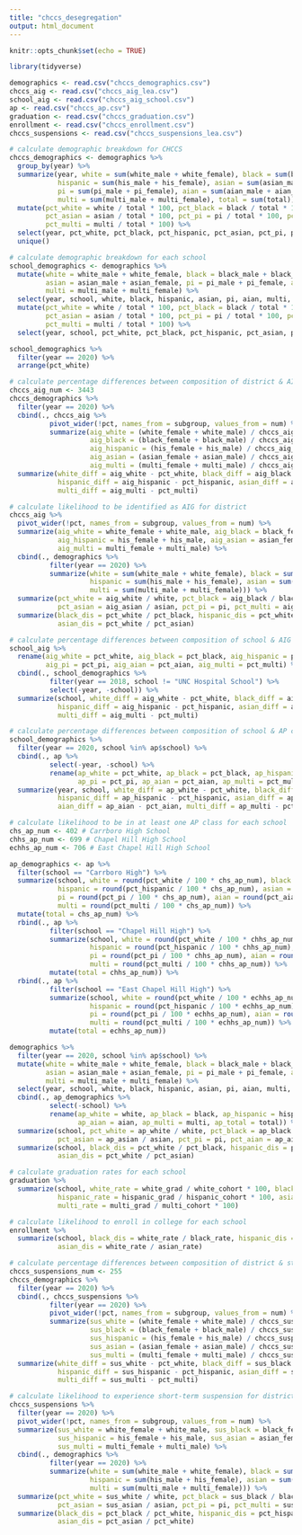 ```yaml
---
title: "chccs_desegregation"
output: html_document
---
```


```r
knitr::opts_chunk$set(echo = TRUE)
```

```r
library(tidyverse)
```

```r
demographics <- read.csv("chccs_demographics.csv")
chccs_aig <- read.csv("chccs_aig_lea.csv")
school_aig <- read.csv("chccs_aig_school.csv")
ap <- read.csv("chccs_ap.csv")
graduation <- read.csv("chccs_graduation.csv")
enrollment <- read.csv("chccs_enrollment.csv")
chccs_suspensions <- read.csv("chccs_suspensions_lea.csv")
```

```r
# calculate demographic breakdown for CHCCS
chccs_demographics <- demographics %>% 
  group_by(year) %>% 
  summarize(year, white = sum(white_male + white_female), black = sum(black_male + black_female), 
            hispanic = sum(his_male + his_female), asian = sum(asian_male + asian_female), 
            pi = sum(pi_male + pi_female), aian = sum(aian_male + aian_female),
            multi = sum(multi_male + multi_female), total = sum(total)) %>% 
  mutate(pct_white = white / total * 100, pct_black = black / total * 100, pct_hispanic = hispanic / total * 100,
         pct_asian = asian / total * 100, pct_pi = pi / total * 100, pct_aian = aian / total * 100,
         pct_multi = multi / total * 100) %>% 
  select(year, pct_white, pct_black, pct_hispanic, pct_asian, pct_pi, pct_aian, pct_multi) %>% 
  unique()

# calculate demographic breakdown for each school
school_demographics <- demographics %>% 
  mutate(white = white_male + white_female, black = black_male + black_female, hispanic = his_male + his_female,
         asian = asian_male + asian_female, pi = pi_male + pi_female, aian = aian_male + aian_female,
         multi = multi_male + multi_female) %>% 
  select(year, school, white, black, hispanic, asian, pi, aian, multi, total) %>% 
  mutate(pct_white = white / total * 100, pct_black = black / total * 100, pct_hispanic = hispanic / total * 100,
         pct_asian = asian / total * 100, pct_pi = pi / total * 100, pct_aian = aian / total * 100,
         pct_multi = multi / total * 100) %>% 
  select(year, school, pct_white, pct_black, pct_hispanic, pct_asian, pct_pi, pct_aian, pct_multi)

school_demographics %>% 
  filter(year == 2020) %>% 
  arrange(pct_white)
```

```r
# calculate percentage differences between composition of district & AIG students
chccs_aig_num <- 3443
chccs_demographics %>% 
  filter(year == 2020) %>% 
  cbind(., chccs_aig %>% 
          pivot_wider(!pct, names_from = subgroup, values_from = num) %>% 
          summarize(aig_white = (white_female + white_male) / chccs_aig_num * 100, 
                    aig_black = (black_female + black_male) / chccs_aig_num * 100,
                    aig_hispanic = (his_female + his_male) / chccs_aig_num * 100, 
                    aig_asian = (asian_female + asian_male) / chccs_aig_num * 100,
                    aig_multi = (multi_female + multi_male) / chccs_aig_num * 100)) %>% 
  summarize(white_diff = aig_white - pct_white, black_diff = aig_black - pct_black, 
            hispanic_diff = aig_hispanic - pct_hispanic, asian_diff = aig_asian - pct_asian,
            multi_diff = aig_multi - pct_multi)

# calculate likelihood to be identified as AIG for district
chccs_aig %>% 
  pivot_wider(!pct, names_from = subgroup, values_from = num) %>% 
  summarize(aig_white = white_female + white_male, aig_black = black_female + black_male, 
            aig_hispanic = his_female + his_male, aig_asian = asian_female + asian_male, 
            aig_multi = multi_female + multi_male) %>% 
  cbind(., demographics %>% 
          filter(year == 2020) %>% 
          summarize(white = sum(white_male + white_female), black = sum(black_male + black_female), 
                    hispanic = sum(his_male + his_female), asian = sum(asian_male + asian_female), 
                    multi = sum(multi_male + multi_female))) %>% 
  summarize(pct_white = aig_white / white, pct_black = aig_black / black, pct_hispanic = aig_hispanic / hispanic,
            pct_asian = aig_asian / asian, pct_pi = pi, pct_multi = aig_multi / multi) %>% 
  summarize(black_dis = pct_white / pct_black, hispanic_dis = pct_white / pct_hispanic, 
            asian_dis = pct_white / pct_asian)

# calculate percentage differences between composition of school & AIG students
school_aig %>% 
  rename(aig_white = pct_white, aig_black = pct_black, aig_hispanic = pct_hispanic, aig_asian = pct_asian, 
         aig_pi = pct_pi, aig_aian = pct_aian, aig_multi = pct_multi) %>% 
  cbind(., school_demographics %>% 
          filter(year == 2018, school != "UNC Hospital School") %>% 
          select(-year, -school)) %>% 
  summarize(school, white_diff = aig_white - pct_white, black_diff = aig_black - pct_black, 
            hispanic_diff = aig_hispanic - pct_hispanic, asian_diff = aig_asian - pct_asian,
            multi_diff = aig_multi - pct_multi)
```

```r
# calculate percentage differences between composition of school & AP classes for each school
school_demographics %>% 
  filter(year == 2020, school %in% ap$school) %>% 
  cbind(., ap %>% 
          select(-year, -school) %>% 
          rename(ap_white = pct_white, ap_black = pct_black, ap_hispanic = pct_hispanic, ap_asian = pct_asian,
                 ap_pi = pct_pi, ap_aian = pct_aian, ap_multi = pct_multi)) %>% 
  summarize(year, school, white_diff = ap_white - pct_white, black_diff = ap_black - pct_black, 
            hispanic_diff = ap_hispanic - pct_hispanic, asian_diff = ap_asian - pct_asian, pi_diff = ap_pi - pct_pi,
            aian_diff = ap_aian - pct_aian, multi_diff = ap_multi - pct_multi)

# calculate likelihood to be in at least one AP class for each school
chs_ap_num <- 402 # Carrboro High School
chhs_ap_num <- 699 # Chapel Hill High School
echhs_ap_num <- 706 # East Chapel Hill High School

ap_demographics <- ap %>% 
  filter(school == "Carrboro High") %>% 
  summarize(school, white = round(pct_white / 100 * chs_ap_num), black = round(pct_black / 100 * chs_ap_num),
            hispanic = round(pct_hispanic / 100 * chs_ap_num), asian = round(pct_asian / 100 * chs_ap_num),
            pi = round(pct_pi / 100 * chs_ap_num), aian = round(pct_aian / 100 * chs_ap_num), 
            multi = round(pct_multi / 100 * chs_ap_num)) %>% 
  mutate(total = chs_ap_num) %>% 
  rbind(., ap %>% 
          filter(school == "Chapel Hill High") %>% 
          summarize(school, white = round(pct_white / 100 * chhs_ap_num), black = round(pct_black / 100 * chhs_ap_num),
                    hispanic = round(pct_hispanic / 100 * chhs_ap_num), asian = round(pct_asian / 100 * chhs_ap_num),
                    pi = round(pct_pi / 100 * chhs_ap_num), aian = round(pct_aian / 100 * chhs_ap_num),
                    multi = round(pct_multi / 100 * chhs_ap_num)) %>% 
          mutate(total = chhs_ap_num)) %>% 
  rbind(., ap %>% 
          filter(school == "East Chapel Hill High") %>% 
          summarize(school, white = round(pct_white / 100 * echhs_ap_num), black = round(pct_black / 100 * echhs_ap_num),
                    hispanic = round(pct_hispanic / 100 * echhs_ap_num), asian = round(pct_asian / 100 * echhs_ap_num),
                    pi = round(pct_pi / 100 * echhs_ap_num), aian = round(pct_aian / 100 * echhs_ap_num),
                    multi = round(pct_multi / 100 * echhs_ap_num)) %>% 
          mutate(total = echhs_ap_num))

demographics %>% 
  filter(year == 2020, school %in% ap$school) %>% 
  mutate(white = white_male + white_female, black = black_male + black_female, hispanic = his_male + his_female,
         asian = asian_male + asian_female, pi = pi_male + pi_female, aian = aian_male + aian_female,
         multi = multi_male + multi_female) %>% 
  select(year, school, white, black, hispanic, asian, pi, aian, multi, total) %>% 
  cbind(., ap_demographics %>% 
          select(-school) %>% 
          rename(ap_white = white, ap_black = black, ap_hispanic = hispanic, ap_asian = asian, ap_pi = pi, 
                 ap_aian = aian, ap_multi = multi, ap_total = total)) %>% 
  summarize(school, pct_white = ap_white / white, pct_black = ap_black / black, pct_hispanic = ap_hispanic / hispanic,
            pct_asian = ap_asian / asian, pct_pi = pi, pct_aian = ap_aian / aian, pct_multi = ap_multi / multi) %>% 
  summarize(school, black_dis = pct_white / pct_black, hispanic_dis = pct_white / pct_hispanic, 
            asian_dis = pct_white / pct_asian)
```

```r
# calculate graduation rates for each school
graduation %>% 
  summarize(school, white_rate = white_grad / white_cohort * 100, black_rate = black_grad / black_cohort * 100,
            hispanic_rate = hispanic_grad / hispanic_cohort * 100, asian_rate = asian_grad / asian_cohort * 100,
            multi_rate = multi_grad / multi_cohort * 100)

# calculate likelihood to enroll in college for each school
enrollment %>% 
  summarize(school, black_dis = white_rate / black_rate, hispanic_dis = white_rate / hispanic_rate,
            asian_dis = white_rate / asian_rate)
```

```r
# calculate percentage differences between composition of district & students experiencing short-term suspensions
chccs_suspensions_num <- 255
chccs_demographics %>% 
  filter(year == 2020) %>% 
  cbind(., chccs_suspensions %>% 
          filter(year == 2020) %>% 
          pivot_wider(!pct, names_from = subgroup, values_from = num) %>% 
          summarize(sus_white = (white_female + white_male) / chccs_suspensions_num * 100, 
                    sus_black = (black_female + black_male) / chccs_suspensions_num * 100,
                    sus_hispanic = (his_female + his_male) / chccs_suspensions_num * 100, 
                    sus_asian = (asian_female + asian_male) / chccs_suspensions_num * 100,
                    sus_multi = (multi_female + multi_male) / chccs_suspensions_num * 100)) %>% 
  summarize(white_diff = sus_white - pct_white, black_diff = sus_black - pct_black, 
            hispanic_diff = sus_hispanic - pct_hispanic, asian_diff = sus_asian - pct_asian,
            multi_diff = sus_multi - pct_multi)

# calculate likelihood to experience short-term suspension for district
chccs_suspensions %>% 
  filter(year == 2020) %>% 
  pivot_wider(!pct, names_from = subgroup, values_from = num) %>% 
  summarize(sus_white = white_female + white_male, sus_black = black_female + black_male, 
            sus_hispanic = his_female + his_male, sus_asian = asian_female + asian_male, 
            sus_multi = multi_female + multi_male) %>% 
  cbind(., demographics %>% 
          filter(year == 2020) %>% 
          summarize(white = sum(white_male + white_female), black = sum(black_male + black_female), 
                    hispanic = sum(his_male + his_female), asian = sum(asian_male + asian_female), 
                    multi = sum(multi_male + multi_female))) %>% 
  summarize(pct_white = sus_white / white, pct_black = sus_black / black, pct_hispanic = sus_hispanic / hispanic,
            pct_asian = sus_asian / asian, pct_pi = pi, pct_multi = sus_multi / multi) %>% 
  summarize(black_dis = pct_black / pct_white, hispanic_dis = pct_hispanic / pct_white, 
            asian_dis = pct_asian / pct_white)
```
